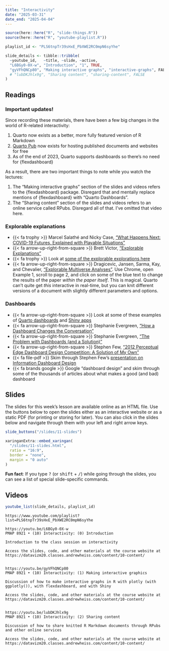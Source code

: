 ```yaml
---
title: "Interactivity"
date: "2025-03-31"
date_end: "2025-04-04"
---
```


```r
source(here::here("R", "slide-things.R"))
source(here::here("R", "youtube-playlist.R"))

playlist_id <- "PLS6tnpTr39sHxE_PbXWE2RC0mpN6syYhe"

slide_details <- tibble::tribble(
  ~youtube_id,   ~title, ~slide, ~active,
  "L6BGy0-0X-w", "Introduction", "1", TRUE,
  "gyVFhQNCp80", "Making interactive graphs", "interactive-graphs", FALSE#,
  # "lubDKJhlx9g", "Sharing content", "sharing-content", FALSE
)
```

## Readings

::: {.callout-important}
### Important updates!

Since recording these materials, there have been a few big changes in the world of R-related interactivity:

1. Quarto now exists as a better, more fully featured version of R Markdown
2. [Quarto Pub](https://quarto.org/docs/publishing/quarto-pub.html) now exists for hosting published documents and websites for free
3. As of the end of 2023, Quarto supports dashboards so there's no need for {flexdashboard}

As a result, there are two important things to note while you watch the lectures:

1. The "Making interactive graphs" section of the slides and videos refers to the {flexdashboard} package. Disregard that and mentally replace mentions of {flexdashboard} with "Quarto Dashboards".
2. The "Sharing content" section of the slides and videos refers to an online service called RPubs. Disregard all of that. I've omitted that video here.
:::



### Explorable explanations

- {{< fa trophy >}} Marcel Salathé and Nicky Case, ["What Happens Next: COVID-19 Futures, Explained with Playable Situations"](https://ncase.me/covid-19/)
- {{< fa arrow-up-right-from-square >}} Brett Victor, ["Explorable Explanations"](http://worrydream.com/ExplorableExplanations/)
- {{< fa trophy >}} Look at [some of the explorable explorations here](https://explorabl.es/)
- {{< fa arrow-up-right-from-square >}} Dragicevic, Jansen, Sarma, Kay, and Chevalier, ["Explorable Multiverse Analyses"](https://explorablemultiverse.github.io/). Use Chrome, open Example 1, scroll to page 2, and click on some of the blue text to change the results of the paper *within the paper itself*. This is magical. Quarto can't quite get *this* interactive in real-time, but you can knit different versions of a document with slightly different parameters and options.

### Dashboards

- {{< fa arrow-up-right-from-square >}} Look at some of these examples of [Quarto dashboards](https://quarto.org/docs/gallery/#dashboards) and [Shiny apps](https://shiny.posit.co/r/gallery/)
- {{< fa arrow-up-right-from-square >}} Stephanie Evergreen, ["How a Dashboard Changes the Conversation"](https://stephanieevergreen.com/dashboard-conversation/)
- {{< fa arrow-up-right-from-square >}} Stephanie Evergreen, ["The Problem with Dashboards (and a Solution)"](https://stephanieevergreen.com/problem-with-dashboards/)
- {{< fa arrow-up-right-from-square >}} Stephen Few, ["2012 Perceptual Edge Dashboard Design Competition: A Solution of My Own"](https://www.stephen-few.com/blog/2013/01/08/2012-perceptual-edge-dashboard-design-competition-a-solution-of-my-own/)
- {{< fa file-pdf >}} Skim through Stephen Few's [presentation on Information Dashboard Design](http://blogs.ischool.berkeley.edu/i247s12/files/2012/01/Dashboard-Design-Overview-Presentation.pdf)
- {{< fa brands google >}} Google "dashboard design" and skim through some of the thousands of articles about what makes a good (and bad) dashboard


## Slides

The slides for this week's lesson are available online as an HTML file. Use the buttons below to open the slides either as an interactive website or as a static PDF (for printing or storing for later). You can also click in the slides below and navigate through them with your left and right arrow keys.

```r
slide_buttons("/slides/11-slides")

xaringanExtra::embed_xaringan(
  "/slides/11-slides.html",
  ratio = "16:9",
  border = "none",
  margin = "0 auto"
)
```

:::{.callout-tip}
**Fun fact**: If you type <kbd>?</kbd> (or <kbd>shift</kbd> + <kbd>/</kbd>) while going through the slides, you can see a list of special slide-specific commands.
:::


## Videos

```r
youtube_list(slide_details, playlist_id)
```


```cat
https://www.youtube.com/playlist?list=PLS6tnpTr39sHxE_PbXWE2RC0mpN6syYhe

https://youtu.be/L6BGy0-0X-w
PMAP 8921 • (10) Interactivity: (0) Introduction

Introduction to the class session on interactivity

Access the slides, code, and other materials at the course website at https://datavizm20.classes.andrewheiss.com/content/10-content/


https://youtu.be/gyVFhQNCp80
PMAP 8921 • (10) Interactivity: (1) Making interactive graphics

Discussion of how to make interactive graphs in R with plotly (with ggplotly()), with flexdashboard, and with Shiny

Access the slides, code, and other materials at the course website at https://datavizm20.classes.andrewheiss.com/content/10-content/


https://youtu.be/lubDKJhlx9g
PMAP 8921 • (10) Interactivity: (2) Sharing content

Discussion of how to share knitted R Markdown documents through RPubs and other online services

Access the slides, code, and other materials at the course website at https://datavizm20.classes.andrewheiss.com/content/10-content/
```
